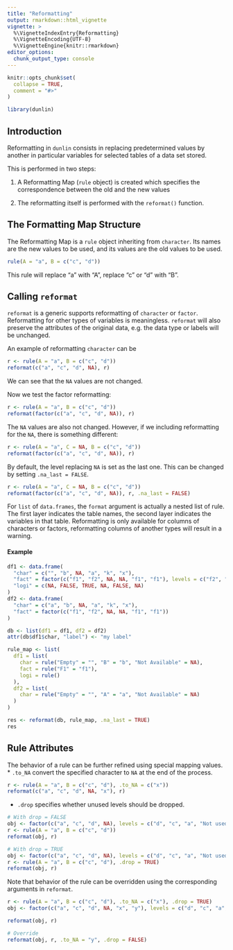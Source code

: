 ```yaml
---
title: "Reformatting"
output: rmarkdown::html_vignette
vignette: >
  %\VignetteIndexEntry{Reformatting}
  %\VignetteEncoding{UTF-8}
  %\VignetteEngine{knitr::rmarkdown}
editor_options:
  chunk_output_type: console
---
```


```r
knitr::opts_chunk$set(
  collapse = TRUE,
  comment = "#>"
)

library(dunlin)
```

## Introduction

Reformatting in `dunlin` consists in replacing predetermined values by another in particular variables for selected
tables of a data set stored.

This is performed in two steps:

1. A Reformatting Map (`rule` object) is created which specifies the correspondence between the old and the new values

2. The reformatting itself is performed with the `reformat()` function.

## The Formatting Map Structure

The Reformatting Map is a `rule` object inheriting from `character`.
Its names are the new values to be used, and its values are the old values to be used.

```r
rule(A = "a", B = c("c", "d"))
```

This rule will replace "a" with "A", replace "c" or "d" with "B".

## Calling `reformat`

`reformat` is a generic supports reformatting of `character` or `factor`. Reformatting for
other types of variables is meaningless. `reformat` will also preserve the attributes of the
original data, e.g. the data type or labels will be unchanged.

An example of reformatting `character` can be
```r
r <- rule(A = "a", B = c("c", "d"))
reformat(c("a", "c", "d", NA), r)
```

We can see that the `NA` values are not changed.

Now we test the factor reformatting:
```r
r <- rule(A = "a", B = c("c", "d"))
reformat(factor(c("a", "c", "d", NA)), r)
```

The `NA` values are also not changed.
However, if we including reformatting for the `NA`, there is something different:

```r
r <- rule(A = "a", C = NA, B = c("c", "d"))
reformat(factor(c("a", "c", "d", NA)), r)
```

By default, the level replacing `NA` is set as the last one. This can be changed by setting `.na_last = FALSE`.

```r
r <- rule(A = "a", C = NA, B = c("c", "d"))
reformat(factor(c("a", "c", "d", NA)), r, .na_last = FALSE)
```

For `list` of `data.frames`, the `format` argument is actually a nested list of rule.
The first layer indicates the table names, the second layer indicates the variables in that table.
Reformatting is only available for columns of characters or factors, reformatting columns of another types will result in a warning.

#### Example

```r
df1 <- data.frame(
  "char" = c("", "b", NA, "a", "k", "x"),
  "fact" = factor(c("f1", "f2", NA, NA, "f1", "f1"), levels = c("f2", "f1")),
  "logi" = c(NA, FALSE, TRUE, NA, FALSE, NA)
)
df2 <- data.frame(
  "char" = c("a", "b", NA, "a", "k", "x"),
  "fact" = factor(c("f1", "f2", NA, NA, "f1", "f1"))
)

db <- list(df1 = df1, df2 = df2)
attr(db$df1$char, "label") <- "my label"

rule_map <- list(
  df1 = list(
    char = rule("Empty" = "", "B" = "b", "Not Available" = NA),
    fact = rule("F1" = "f1"),
    logi = rule()
  ),
  df2 = list(
    char = rule("Empty" = "", "A" = "a", "Not Available" = NA)
  )
)

res <- reformat(db, rule_map, .na_last = TRUE)
res
```

## Rule Attributes

The behavior of a rule can be further refined using special mapping values.
* `.to_NA` convert the specified character to `NA` at the end of the process.
```r
r <- rule(A = "a", B = c("c", "d"), .to_NA = c("x"))
reformat(c("a", "c", "d", NA, "x"), r)
```

* `.drop` specifies whether unused levels should be dropped.
```r
# With drop = FALSE
obj <- factor(c("a", "c", "d", NA), levels = c("d", "c", "a", "Not used"))
r <- rule(A = "a", B = c("c", "d"))
reformat(obj, r)

# With drop = TRUE
obj <- factor(c("a", "c", "d", NA), levels = c("d", "c", "a", "Not used"))
r <- rule(A = "a", B = c("c", "d"), .drop = TRUE)
reformat(obj, r)
```

Note that behavior of the rule can be overridden using the corresponding arguments in `reformat`.

```r
r <- rule(A = "a", B = c("c", "d"), .to_NA = c("x"), .drop = TRUE)
obj <- factor(c("a", "c", "d", NA, "x", "y"), levels = c("d", "c", "a", "Not used", "x", "y"))

reformat(obj, r)

# Override
reformat(obj, r, .to_NA = "y", .drop = FALSE)
```
